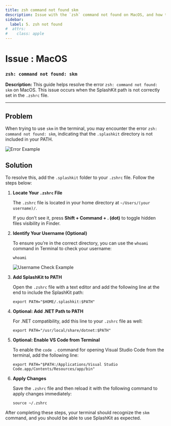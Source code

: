 ```yaml
---
title: zsh command not found skm
description: Issue with the `zsh` command not found on MacOS, and how to fix it.
sidebar:
  label: 5. zsh not found
#  attrs:
#    class: apple
---
```



<h1> Issue : MacOS </h1>

### `zsh: command not found: skm`

**Description:** This guide helps resolve the error `zsh: command not found: skm` on MacOS. This issue occurs when the SplashKit path is not correctly set in the `.zshrc` file.

---

## Problem

When trying to use `skm` in the terminal, you may encounter the error `zsh: command not found: skm`, indicating that the `.splashkit` directory is not included in your PATH.

![Error Example](https://i.imgur.com/Qv8RaHc.png)

## Solution

To resolve this, add the `.splashkit` folder to your `.zshrc` file. Follow the steps below:

<Steps>

1. **Locate Your `.zshrc` File**

    The `.zshrc` file is located in your home directory at `~/Users/(your username)/`.

    If you don’t see it, press **Shift + Command + . (dot)** to toggle hidden files visibility in Finder.

2. **Identify Your Username (Optional)**
  
    To ensure you’re in the correct directory, you can use the `whoami` command in Terminal to check your username:
   
     ```shell
     whoami
     ```
   
   ![Username Check Example](https://i.imgur.com/Le4nSdA.png)

3. **Add SplashKit to PATH**
  
    Open the `.zshrc` file with a text editor and add the following line at the end to include the SplashKit path:
   
     ```shell
     export PATH="$HOME/.splashkit:$PATH"
     ```

4. **Optional: Add .NET Path to PATH**

    For .NET compatibility, add this line to your `.zshrc` file as well:

     ```shell
     export PATH="/usr/local/share/dotnet:$PATH"
     ```

5. **Optional: Enable VS Code from Terminal**

    To enable the `code .` command for opening Visual Studio Code from the terminal, add the following line:
   
     ```shell
     export PATH="$PATH:/Applications/Visual Studio Code.app/Contents/Resources/app/bin"
     ```

6. **Apply Changes**

    Save the `.zshrc` file and then reload it with the following command to apply changes immediately:

     ```shell
     source ~/.zshrc
     ```

</Steps>

After completing these steps, your terminal should recognize the `skm` command, and you should be able to use SplashKit as expected.
